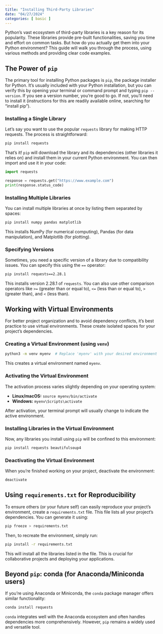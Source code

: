 ```yaml
---
title: "Installing Third-Party Libraries"
date: "04/27/2024"
categories: [ basic ]
---
```



Python's vast ecosystem of third-party libraries is a key reason for its popularity.  These libraries provide pre-built functionalities, saving you time and effort on common tasks.  But how do you actually get them into your Python environment? This guide will walk you through the process, using various methods and providing clear code examples.

## The Power of `pip`

The primary tool for installing Python packages is `pip`, the package installer for Python.  It's usually included with your Python installation, but you can verify this by opening your terminal or command prompt and typing `pip --version`.  If you see a version number, you're good to go.  If not, you'll need to install it (instructions for this are readily available online, searching for "install pip").

### Installing a Single Library

Let's say you want to use the popular `requests` library for making HTTP requests.  The process is straightforward:

```bash
pip install requests
```

That's it!  `pip` will download the library and its dependencies (other libraries it relies on) and install them in your current Python environment.  You can then import and use it in your code:

```python
import requests

response = requests.get("https://www.example.com")
print(response.status_code)
```

### Installing Multiple Libraries

You can install multiple libraries at once by listing them separated by spaces:

```bash
pip install numpy pandas matplotlib
```

This installs NumPy (for numerical computing), Pandas (for data manipulation), and Matplotlib (for plotting).

### Specifying Versions

Sometimes, you need a specific version of a library due to compatibility issues.  You can specify this using the `==` operator:

```bash
pip install requests==2.28.1
```

This installs version 2.28.1 of `requests`.  You can also use other comparison operators like `>=` (greater than or equal to), `<=` (less than or equal to), `>` (greater than), and `<` (less than).

##  Working with Virtual Environments

For better project organization and to avoid dependency conflicts, it's best practice to use virtual environments.  These create isolated spaces for your project's dependencies.

### Creating a Virtual Environment (using `venv`)

```bash
python3 -m venv myenv  # Replace 'myenv' with your desired environment name
```

This creates a virtual environment named `myenv`.

### Activating the Virtual Environment

The activation process varies slightly depending on your operating system:

* **Linux/macOS:**  `source myenv/bin/activate`
* **Windows:** `myenv\Scripts\activate`

After activation, your terminal prompt will usually change to indicate the active environment.

### Installing Libraries in the Virtual Environment

Now, any libraries you install using `pip` will be confined to this environment:

```bash
pip install requests beautifulsoup4
```


### Deactivating the Virtual Environment

When you're finished working on your project, deactivate the environment:

```bash
deactivate
```


##  Using `requirements.txt` for Reproducibility

To ensure others (or your future self) can easily reproduce your project's environment, create a `requirements.txt` file.  This file lists all your project's dependencies. You can generate it using:

```bash
pip freeze > requirements.txt
```

Then, to recreate the environment, simply run:

```bash
pip install -r requirements.txt
```

This will install all the libraries listed in the file.  This is crucial for collaborative projects and deploying your applications.


## Beyond `pip`: conda (for Anaconda/Miniconda users)

If you're using Anaconda or Miniconda, the `conda` package manager offers similar functionality:

```bash
conda install requests
```

`conda` integrates well with the Anaconda ecosystem and often handles dependencies more comprehensively.  However, `pip` remains a widely used and versatile tool.

